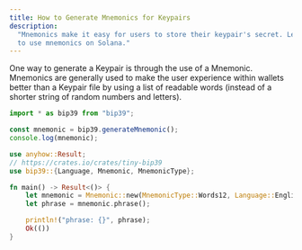 ```yaml
---
title: How to Generate Mnemonics for Keypairs
description:
  "Mnemonics make it easy for users to store their keypair's secret. Learn how
  to use mnemonics on Solana."
---
```


One way to generate a Keypair is through the use of a Mnemonic. Mnemonics are
generally used to make the user experience within wallets better than a Keypair
file by using a list of readable words (instead of a shorter string of random
numbers and letters).

<CodeTabs storage="cookbook" flags="r">

```ts !! title="Typescript"
import * as bip39 from "bip39";

const mnemonic = bip39.generateMnemonic();
console.log(mnemonic);
```

```rs !! title="Rust"
use anyhow::Result;
// https://crates.io/crates/tiny-bip39
use bip39::{Language, Mnemonic, MnemonicType};

fn main() -> Result<()> {
    let mnemonic = Mnemonic::new(MnemonicType::Words12, Language::English);
    let phrase = mnemonic.phrase();

    println!("phrase: {}", phrase);
    Ok(())
}
```

</CodeTabs>

